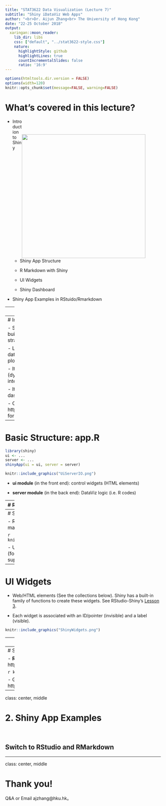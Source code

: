 ---
title: "STAT3622 Data Visualization (Lecture 7)"
subtitle: "Shiny iDataViz Web Apps"
author: "<br>Dr. Aijun Zhang<br> The University of Hong Kong"
date: "22-25 October 2018"
output:
  xaringan::moon_reader:
    lib_dir: libs
    css: ["default", "../stat3622-style.css"]
    nature:
      highlightStyle: github
      highlightLines: true
      countIncrementalSlides: false
      ratio: '16:9'
---

```{r setup, include=FALSE}
options(htmltools.dir.version = FALSE)
options(width=120)
knitr::opts_chunk$set(message=FALSE, warning=FALSE)
```

# What's covered in this lecture?

<img style="float: right; width: 400px; padding:50px 50px 0 0;" src="ShinyLogo.png">

- Introduction to Shiny 
  
  - Shiny App Structure
  
  - R Markdown with Shiny
  
  - UI Widgets

  - Shiny Dashboard

- Shiny App Examples in RStuido/Rmarkdown

---
class: center, middle

# 1. Introduction to Shiny 


---
# Introduction to Shiny 

- Shiny is an R package, for easy building interactive web apps straight from R.

- Linked views of interactive data visualization (compare with plotly)

- It may enable R Markdown (dynamic documents) to be interactive

- It provides tools for building dashboards …

- Click https://shiny.rstudio.com/tutorial/ for wonderful tutorials


---
# Basic Structure: app.R

```{r echo=TRUE, eval=FALSE}
library(shiny)
ui <- ...
server <- ...
shinyApp(ui = ui, server = server)
```

```{r, out.width = "500px", fig.align='center', echo=FALSE}
knitr::include_graphics("UiServerIO.png")
```

- **ui module** (in the front end): control widgets (HTML elements)

- **server module** (in the back end): DataViz logic (i.e. R codes)

---
# R Markdown with Shiny

- In Rmd, add "runtime: shiny" in the header

- R chunk with `shinyApp(ui=..., server=...)`

```{r, echo = T, eval=FALSE}
shinyApp(
  # Define UI elements in the front end
  ui = fluidPage(
    titlePanel("Whatever App Title"),
    sidebarPanel(sliderInput("nbreaks", "Number of breaks:",
                             min = 6, max = 50, value = 20)),
    mainPanel(plotOutput("thisPlot"))
    ),
  # Define server logic in the back end
  server = function(input, output) {
    output$thisPlot <- renderPlot({
      hist(iris$Sepal.Length, n=input$nbreaks)
      })
  }, 
  options = list(height = 500)
)
```

- "Run Document" to generate the report with live Shiny apps


---
# Shiny makes interactive graphics! 

- Run the previous code in ["app.R"]() or in R markdown to have the following output:


```{r, out.width = "600px", fig.align='center', echo=FALSE}
knitr::include_graphics("ShinyHist.png")
```

- Unfortunately, so far the Rmd:xaringan (format for this presentation) does not support Shiny yet. 



---
# UI Widgets

- Web/HTML elements (See the collections below). Shiny has a built-in family of functions to create these widgets. See RStudio-Shiny's [Lesson 3](https://shiny.rstudio.com/tutorial/written-tutorial/lesson3/).

- Each widget is associated with an ID/pointer (invisible) and a label (visible).

```{r, out.width = "800px", fig.align='center', echo=FALSE}
knitr::include_graphics("ShinyWidgets.png")
```


---
# Built in Examples

In R console, run the following launch Shiny built-in examples 

```{r echo=TRUE, eval=FALSE}
library(shiny)
runExample("01_hello")
runExample("02_text")
runExample("03_reactivity")
runExample("04_mpg")
runExample("05_sliders")
runExample("06_tabsets")
runExample("07_widgets")
runExample("08_html")
runExample("09_upload")
runExample("10_download")
runExample("11_timer")
```

---
# Shiny Dashboard

- **R:shinydashboard** with URL: http://rstudio.github.io/shinydashboard/index.html


```{r, out.width = "500px", fig.align='center', echo=FALSE}
knitr::include_graphics("ShinyDashboard.png")
```

- Get started from here: http://rstudio.github.io/shinydashboard/get_started.html

---
class: center, middle

# 2. Shiny App Examples

<br>

## Switch to RStudio and RMarkdown


---
class: center, middle

# Thank you! 

Q&A or Email ajzhang@hku.hk。



